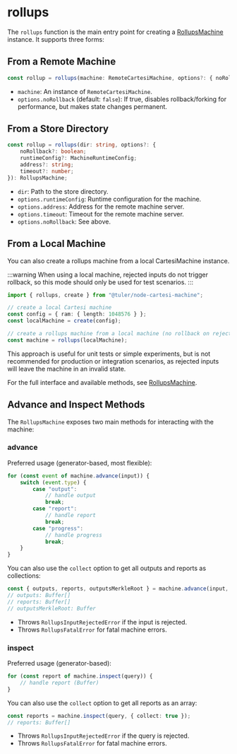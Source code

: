 # rollups

The `rollups` function is the main entry point for creating a [RollupsMachine](/api/rollups-machine) instance. It supports three forms:

## From a Remote Machine

```ts
const rollup = rollups(machine: RemoteCartesiMachine, options?: { noRollback?: boolean }): RollupsMachine;
```

- `machine`: An instance of `RemoteCartesiMachine`.
- `options.noRollback` (default: `false`): If true, disables rollback/forking for performance, but makes state changes permanent.

## From a Store Directory

```ts
const rollup = rollups(dir: string, options?: {
    noRollback?: boolean;
    runtimeConfig?: MachineRuntimeConfig;
    address?: string;
    timeout?: number;
}): RollupsMachine;
```

- `dir`: Path to the store directory.
- `options.runtimeConfig`: Runtime configuration for the machine.
- `options.address`: Address for the remote machine server.
- `options.timeout`: Timeout for the remote machine server.
- `options.noRollback`: See above.

## From a Local Machine

You can also create a rollups machine from a local CartesiMachine instance.

:::warning
When using a local machine, rejected inputs do not trigger rollback, so this mode should only be used for test scenarios.
:::

```ts
import { rollups, create } from "@tuler/node-cartesi-machine";

// create a local Cartesi machine
const config = { ram: { length: 1048576 } };
const localMachine = create(config);

// create a rollups machine from a local machine (no rollback on rejected inputs)
const machine = rollups(localMachine);
```

This approach is useful for unit tests or simple experiments, but is not recommended for production or integration scenarios, as rejected inputs will leave the machine in an invalid state.

For the full interface and available methods, see [RollupsMachine](/api/rollups-machine).

## Advance and Inspect Methods

The `RollupsMachine` exposes two main methods for interacting with the machine:

### advance

Preferred usage (generator-based, most flexible):

```ts
for (const event of machine.advance(input)) {
    switch (event.type) {
        case "output":
            // handle output
            break;
        case "report":
            // handle report
            break;
        case "progress":
            // handle progress
            break;
    }
}
```

You can also use the `collect` option to get all outputs and reports as collections:

```ts
const { outputs, reports, outputsMerkleRoot } = machine.advance(input, { collect: true });
// outputs: Buffer[]
// reports: Buffer[]
// outputsMerkleRoot: Buffer
```

- Throws `RollupsInputRejectedError` if the input is rejected.
- Throws `RollupsFatalError` for fatal machine errors.

### inspect

Preferred usage (generator-based):

```ts
for (const report of machine.inspect(query)) {
    // handle report (Buffer)
}
```

You can also use the `collect` option to get all reports as an array:

```ts
const reports = machine.inspect(query, { collect: true });
// reports: Buffer[]
```

- Throws `RollupsInputRejectedError` if the query is rejected.
- Throws `RollupsFatalError` for fatal machine errors.
